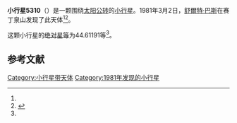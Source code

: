 {{Infobox planet
| bgcolour = #FFFFC0
| name = 5310 Papike
| symbol = 
| image = 
| caption = 
| discovery = yes
| discovery_ref = 
| discoverer = [[舒爾特·巴斯|舒爾特·巴斯]]
| discovery_site = [[赛丁泉山|赛丁泉山]] 
| discovered = 1981年3月2日
| designations = yes
| mp_name = 
| named_after = 
| alt_names = 
| mp_category = [[主带小行星|主带小行星]]
| orbit_ref = <ref name="a">[http://ssd.jpl.nasa.gov/sbdb.cgi?sstr=5310 5310 Papike] {{Wayback|url=http://ssd.jpl.nasa.gov/sbdb.cgi?sstr=5310 |date=20140902015306 }}，小行星數據庫瀏覽器（JPL Small-Body Database Browser）－[[美国国家航空航天局|美国国家航空航天局]]喷气推进实验室</ref>
| epoch = 2456400.5 (2013年4月18日更新)
| aphelion = {{convert|2.5962766|AU|km|3|abbr=on|lk=out}}
| perihelion = {{convert|2.1859074|AU|km|3|abbr=on}}
| semimajor = {{convert|2.3910920|AU|km|3|abbr=on}}
| eccentricity = 0.0858121
| period = 1350.494619 [[日|日]]<br />3.7[[儒略年|儒略年]]
| avg_speed = 
| inclination = 6.18846
| asc_node = 171.79331
| mean_anomaly = 
| arg_peri = 44.61191
| satellites = 
| physical_characteristics = yes
| dimensions = 
| mass = 
| density = 
| surface_grav = 
| escape_velocity = 
| sidereal_day = 
| axial_tilt = 
| pole_ecliptic_lat = 
| pole_ecliptic_lon = 
| albedo = 
| temperatures= 
| temp_name1 = 
| mean_temp_1 = 
| max_temp_1 = 
| temp_name2 = 
| max_temp_2 = 
| spectral_type = 
| abs_magnitude = 44.61191
}}

'''小行星5310'''（{{lang-en|5310 Papike}}）是一颗围绕[[太阳|太阳]][[公转|公转]]的[[小行星|小行星]]。1981年3月2日，[[舒爾特·巴斯|舒爾特·巴斯]]在赛丁泉山发现了此天体<ref name="a" /><ref>{{cite news|title=小行星列表|url=http://cfa-www.harvard.edu/iau/lists/NumberedMPs.txt|accessdate=2013-07-08|newspaper=哈佛大学|archive-date=2008-05-17|archive-url=https://web.archive.org/web/20080517010638/http://cfa-www.harvard.edu/iau/lists/NumberedMPs.txt|dead-url=no}}</ref>。

这颗小行星的[[绝对星等|绝对星等]]为44.61191等<ref name="a" />。

==参考文献==
{{reflist}}
{{Minor Planet Number|[[小行星5309|小行星5309]]|[[小行星5311|小行星5311]]}}

{{小天体}}

[[Category:小行星带天体|Category:小行星带天体]]
[[Category:1981年发现的小行星|Category:1981年发现的小行星]]

{{asteroid-stub}}
